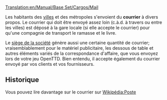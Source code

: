[[Translation:en/Manual/Base Set/Cargos/Mail]]

{{fr/Manual/Base Set/Cargos/Cargaison|nom=Courrier
|image=en/Manual/Base Set/Cargos/Mail.png
|produit=[[fr/Manual/Ville|Ville]], [[fr/Archive/Manual/Quartier général|Siège de la société]]
|accepté=[[fr/Manual/Ville|Ville]], [[fr/Archive/Manual/Quartier général|Siège de la société]]
}}

Les habitants des [[fr/Manual/Ville|villes]] et des métropoles s'envoient du '''courrier''' à divers propos. Le courrier qui doit être envoyé assez loin (c.à.d. à travers ou entre les villes) est déposé à la gare locale (si elle accepte le courrier) pour qu'une compagnie de transport le ramasse et le livre.

Le [[fr/Archive/Manual/Quartier général|siège de la société]] génère aussi une certaine quantité de courrier; vraisemblablement pour le matériel publicitaire, les dessous de table et autres éléments variés de la correspondance d'affaire, que vous envoyez lors de votre jeu OpenTTD. Bien entendu, il accepte également du courrier envoyé par vos clients et vos fournisseurs.

==Historique==
Vous pouvez lire davantage sur le courrier sur [https://www.wikipedia.org/wiki/fr:Poste Wikipédia:Poste]

{{fr/Manual/Base Set/Cargos/Navbox Cargos}}